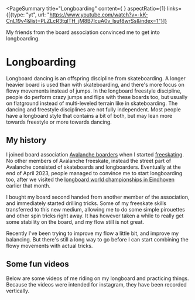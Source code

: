 <PageSummary 
    title="Longboarding"
    content={
        <YTPlayer
            video="ctLFzdc5u-0"
        />
    }
    aspectRatio={1}
    links={[{type: "yt", url: "https://www.youtube.com/watch?v=-kK-CnL19v4&list=PLZLcR3tglTH_jM8B7lcuA0v_lsuf8wrSs&index=1"}]}
>

My friends from the board association convinced me to get into longboarding.

</PageSummary>

# Longboarding

Longboard dancing is an offspring discipline from skateboarding. A longer heavier board is used than with skateboarding, and there's more focus on flowy movements instead of jumps. In the longboard freestyle discipline, people do perform crazy jumps and flips with these boards too, but usually on flatground instead of multi-leveled terrain like in skateboarding. The dancing and freestyle disciplines are not fully independent. Most people have a longboard style that contains a bit of both, but may lean more towards freestyle or more towards dancing.

<YTPlayer video="ctLFzdc5u-0" aspectRatio={1} />

## My history

I joined board association [Avalanche boarders](https://avalancheboarders.nl/) when I started [freeskating](/hobbies/freeskating). No other members of Avalanche freeskate, instead the street part of Avalanche consisted of skateboards and longboarders. Eventually at the end of April 2023, people managed to convince me to start longboarding too, after we visited the [longboard world championships in Eindhoven](https://sycld.nl/) earlier that month.

I bought my board second handed from another member of the association, and immediately started drilling tricks. Some of my freeskate skills transferred to this new medium, allowing me to do some simple pirouettes and other spin tricks right away. It has however taken a while to really get some stability on the board, and my flow still is not great.

Recently I've been trying to improve my flow a little bit, and improve my balancing. But there's still a long way to go before I can start combining the flowy movements with actual tricks.

## Some fun videos

Below are some videos of me riding on my longboard and practicing things. Because the videos were intended for instagram, they have been recorded vertically.

<YTPlayer
    video="kK-CnL19v4"
    playlist="PLZLcR3tglTH_jM8B7lcuA0v_lsuf8wrSs"
    aspectRatio={1}
/>
